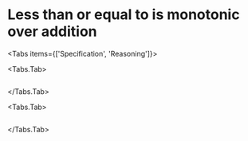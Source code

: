 
# Less than or equal to is monotonic over addition

<Tabs items={['Specification', 'Reasoning']}>

<Tabs.Tab>
```lf filename="leq.lf" readFile
```
</Tabs.Tab>

<Tabs.Tab>
```adelfa filename="leq.ath" showOutput outputFile="leq.lst" readFile
```

</Tabs.Tab>

</Tabs>